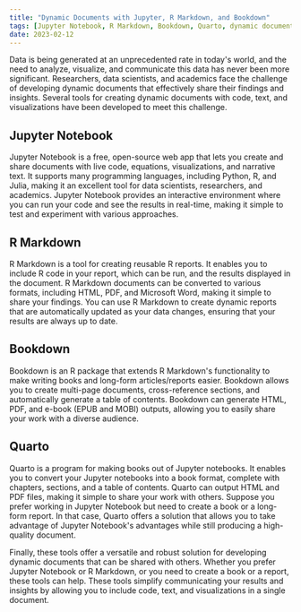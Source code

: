 ```yaml
---
title: "Dynamic Documents with Jupyter, R Markdown, and Bookdown"
tags: [Jupyter Notebook, R Markdown, Bookdown, Quarto, dynamic documents, data analysis, visualization, communication, reproducible reports, data science, research, academics.]
date: 2023-02-12
---
```



Data is being generated at an unprecedented rate in today's world, and the need to analyze, visualize, and communicate this data has never been more significant. Researchers, data scientists, and academics face the challenge of developing dynamic documents that effectively share their findings and insights. Several tools for creating dynamic documents with code, text, and visualizations have been developed to meet this challenge.



<CiteDrive />

## Jupyter Notebook

Jupyter Notebook is a free, open-source web app that lets you create and share documents with live code, equations, visualizations, and narrative text. It supports many programming languages, including Python, R, and Julia, making it an excellent tool for data scientists, researchers, and academics. Jupyter Notebook provides an interactive environment where you can run your code and see the results in real-time, making it simple to test and experiment with various approaches.

## R Markdown

R Markdown is a tool for creating reusable R reports. It enables you to include R code in your report, which can be run, and the results displayed in the document. R Markdown documents can be converted to various formats, including HTML, PDF, and Microsoft Word, making it simple to share your findings. You can use R Markdown to create dynamic reports that are automatically updated as your data changes, ensuring that your results are always up to date.

## Bookdown

Bookdown is an R package that extends R Markdown's functionality to make writing books and long-form articles/reports easier. Bookdown allows you to create multi-page documents, cross-reference sections, and automatically generate a table of contents. Bookdown can generate HTML, PDF, and e-book (EPUB and MOBI) outputs, allowing you to easily share your work with a diverse audience.

## Quarto

Quarto is a program for making books out of Jupyter notebooks. It enables you to convert your Jupyter notebooks into a book format, complete with chapters, sections, and a table of contents. Quarto can output HTML and PDF files, making it simple to share your work with others. Suppose you prefer working in Jupyter Notebook but need to create a book or a long-form report. In that case, Quarto offers a solution that allows you to take advantage of Jupyter Notebook's advantages while still producing a high-quality document.

Finally, these tools offer a versatile and robust solution for developing dynamic documents that can be shared with others. Whether you prefer Jupyter Notebook or R Markdown, or you need to create a book or a report, these tools can help. These tools simplify communicating your results and insights by allowing you to include code, text, and visualizations in a single document.
